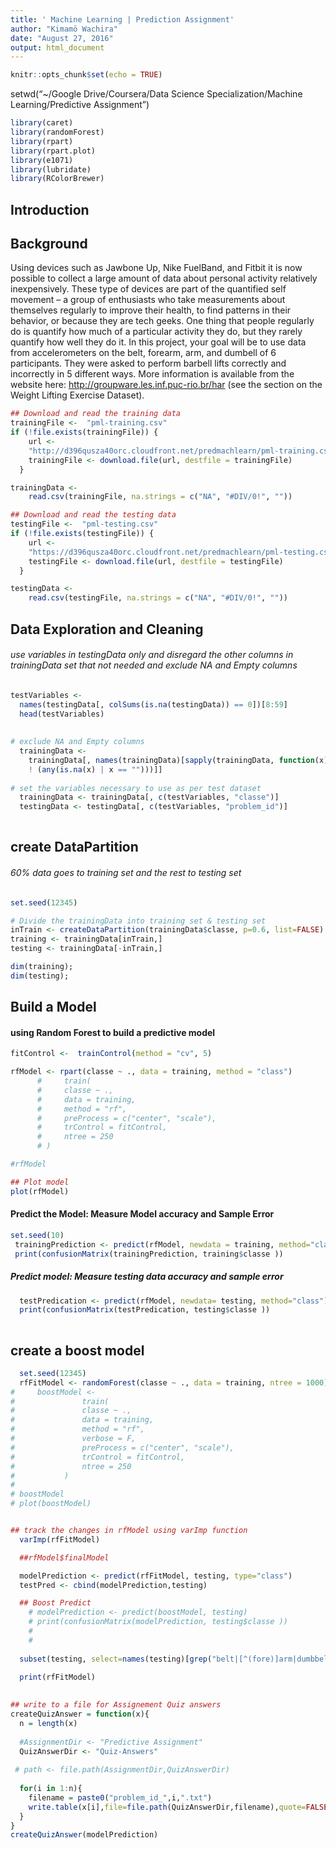 ```yaml
---
title: ' Machine Learning | Prediction Assignment'
author: "Kimamö Wachira"
date: "August 27, 2016"
output: html_document
---
```


```r
knitr::opts_chunk$set(echo = TRUE)
```
 setwd("~/Google Drive/Coursera/Data Science Specialization/Machine Learning/Predictive Assignment")

```r

library(caret)
library(randomForest)
library(rpart)
library(rpart.plot)
library(e1071)
library(lubridate)
library(RColorBrewer) 

```

## Introduction


## Background

Using devices such as Jawbone Up, Nike FuelBand, and Fitbit it is now possible to collect a large amount of data about personal activity relatively inexpensively. These type of devices are part of the quantified self movement – a group of enthusiasts who take measurements about themselves regularly to improve their health, to find patterns in their behavior, or because they are tech geeks. One thing that people regularly do is quantify how much of a particular activity they do, but they rarely quantify how well they do it. In this project, your goal will be to use data from accelerometers on the belt, forearm, arm, and dumbell of 6 participants. They were asked to perform barbell lifts correctly and incorrectly in 5 different ways. More information is available from the website here: <http://groupware.les.inf.puc-rio.br/har> (see the section on the Weight Lifting Exercise Dataset).
 
```r

## Download and read the training data
trainingFile <-  "pml-training.csv"
if (!file.exists(trainingFile)) {
    url <-
    "http://d396qusza40orc.cloudfront.net/predmachlearn/pml-training.csv"
    trainingFile <- download.file(url, destfile = trainingFile)
  }

trainingData <-
    read.csv(trainingFile, na.strings = c("NA", "#DIV/0!", ""))

## Download and read the testing data
testingFile <-  "pml-testing.csv"
if (!file.exists(testingFile)) {
    url <-
    "https://d396qusza40orc.cloudfront.net/predmachlearn/pml-testing.csv"
    testingFile <- download.file(url, destfile = testingFile)
  }

testingData <-
    read.csv(testingFile, na.strings = c("NA", "#DIV/0!", ""))

```

## Data Exploration and Cleaning
###### use variables in testingData only and disregard the other columns in trainingData set that not needed and exclude NA and Empty columns
```r

testVariables <-
  names(testingData[, colSums(is.na(testingData)) == 0])[8:59]
  head(testVariables)
  
  
# exclude NA and Empty columns
  trainingData <-
    trainingData[, names(trainingData)[sapply(trainingData, function(x)
    ! (any(is.na(x) | x == "")))]]
  
# set the variables necessary to use as per test dataset
  trainingData <- trainingData[, c(testVariables, "classe")]
  testingData <- testingData[, c(testVariables, "problem_id")]
  
```

## create DataPartition
###### 60% data goes to training set and the rest to testing set
```r
set.seed(12345)

# Divide the trainingData into training set & testing set
inTrain <- createDataPartition(trainingData$classe, p=0.6, list=FALSE)
training <- trainingData[inTrain,]
testing <- trainingData[-inTrain,]

dim(training); 
dim(testing);

```
## Build a Model
#### using Random Forest to build a predictive model
```r

fitControl <-  trainControl(method = "cv", 5)

rfModel <- rpart(classe ~ ., data = training, method = "class")
      #     train(
      #     classe ~ .,
      #     data = training,
      #     method = "rf",
      #     preProcess = c("center", "scale"),
      #     trControl = fitControl,
      #     ntree = 250
      # )

#rfModel 

## Plot model
plot(rfModel)

```
#### Predict the Model: Measure Model accuracy and Sample Error 
```r

set.seed(10)
 trainingPrediction <- predict(rfModel, newdata = training, method="class")
 print(confusionMatrix(trainingPrediction, training$classe ))

```
##### Predict model: Measure testing data accuracy and sample error

```r

  testPredication <- predict(rfModel, newdata= testing, method="class")
  print(confusionMatrix(testPredication, testing$classe ))
 
```

## create a boost model

```r

  set.seed(12345)
  rfFitModel <- randomForest(classe ~ ., data = training, ntree = 1000)
#     boostModel <- 
#               train(
#               classe ~ .,
#               data = training,
#               method = "rf",
#               verbose = F,
#               preProcess = c("center", "scale"),
#               trControl = fitControl,
#               ntree = 250
#           )
# 
# boostModel
# plot(boostModel)


## track the changes in rfModel using varImp function 
  varImp(rfFitModel)

  ##rfModel$finalModel
```

```r

  modelPrediction <- predict(rfFitModel, testing, type="class")
  testPred <- cbind(modelPrediction,testing)

  ## Boost Predict
    # modelPrediction <- predict(boostModel, testing)
    # print(confusionMatrix(modelPrediction, testing$classe ))
    # 
    # 
  
  subset(testing, select=names(testing)[grep("belt|[^(fore)]arm|dumbbell|forearm", names(testing), invert = TRUE)])
  
  print(rfFitModel)

  
## write to a file for Assignement Quiz answers  
createQuizAnswer = function(x){
  n = length(x)
  
  #AssignmentDir <- "Predictive Assignment"
  QuizAnswerDir <- "Quiz-Answers"
  
 # path <- file.path(AssignmentDir,QuizAnswerDir)
  
  for(i in 1:n){
    filename = paste0("problem_id_",i,".txt")
    write.table(x[i],file=file.path(QuizAnswerDir,filename),quote=FALSE,row.names=FALSE,col.names=FALSE)
  }
}
createQuizAnswer(modelPrediction)
     

```

